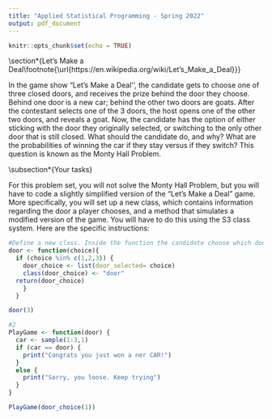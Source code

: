 ```yaml
---
title: "Applied Statistical Programming - Spring 2022"
output: pdf_document
---
```


```r
knitr::opts_chunk$set(echo = TRUE)
```

```{=tex}
\begin{center}
{\Large{\textbf{Problem Set 3}}} \\
\vspace{4 bp}
Due Wednesday, March 2, 10:00 AM (Before Class) \\
\end{center}
```
```{=tex}
\section*{Instructions}
\begin{enumerate}
  \item The following questions should each be answered within an R script. Be sure to provide many comments in the script to facilitate grading. Undocumented code will not be graded.
  \item Work on git. Fork the repository found at \url{https://github.com/johnsontr/AppliedStatisticalProgramming2022} and add your code for Problem Set 3, committing and pushing frequently. Use meaningful commit messages because these will affect your grade.
  \item You may work in teams, but each student should develop their own Rmarkdown file. To be clear, there should be no copy and paste. Each keystroke in the assignment should be your own.
  \item For students new to programming, this may take a while. Get started.
\end{enumerate}
```
\section\*{Let's Make a Deal\\footnote{\\url{https://en.wikipedia.org/wiki/Let's_Make_a\_Deal}}}

In the game show "Let's Make a Deal'', the candidate gets to choose one of three closed doors, and receives the prize behind the door they choose. Behind one door is a new car; behind the other two doors are goats. After the contestant selects one of the 3 doors, the host opens one of the other two doors, and reveals a goat. Now, the candidate has the option of either sticking with the door they originally selected, or switching to the only other door that is still closed. What should the candidate do, and why? What are the probabilities of winning the car if they stay versus if they switch? This question is known as the Monty Hall Problem.

\subsection\*{Your tasks}

For this problem set, you will not solve the Monty Hall Problem, but you will have to code a slightly simplified version of the "Let's Make a Deal" game. More specifically, you will set up a new class, which contains information regarding the door a player chooses, and a method that simulates a modified version of the game. You will have to do this using the S3 class system. Here are the specific instructions:

```{=tex}
\begin{enumerate}
  \item Define a new class: \texttt{door}. Objects of this class simply take on one numeric value: 1, 2, or 3 -- indicating which door a candidate chooses.
  \item Create a method for \texttt{door} objects that is called \texttt{PlayGame}. This method is supposed to do the following:
\begin{itemize}
  \item take the numeric value that is stored in the \texttt{door} object,
  \item draw a random number between 1 and 3 that presents the door behind which the car is hidden,
  \item compare the two numbers, and print a message congratulating a winning candidate that chose the correct door, or expressing sympathies for a losing candidate that chose the wrong door.
\end{itemize}
  \item Write: 
  \begin{itemize}
    \item a construction function that allows the user to create a \texttt{door} object,
    \item and a validation function that checks whether the value stored in \texttt{door} is actually an integer
  \end{itemize}
\end{enumerate}
```
```r
#Define a new class. Inside the function the candidate choose which door
door <- function(choice){
  if (choice %in% c(1,2,3)) {
    door_choice <- list(door_selected= choice)
    class(door_choice) <- "door"
  return(door_choice)
    }
  }

door(3)

#2
PlayGame <- function(door) {
  car <- sample(1:3,1)
  if (car == door) {
    print("Congrats you just won a ner CAR!")
  }
  else {
    print("Sorry, you loose. Keep trying")
  }
}

PlayGame(door_choice(1))
```
